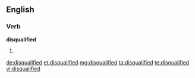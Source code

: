 ==English==

===Verb===
'''disqualified'''

# {{past of|disqualify}}

[[de:disqualified]]
[[et:disqualified]]
[[mg:disqualified]]
[[ta:disqualified]]
[[te:disqualified]]
[[vi:disqualified]]